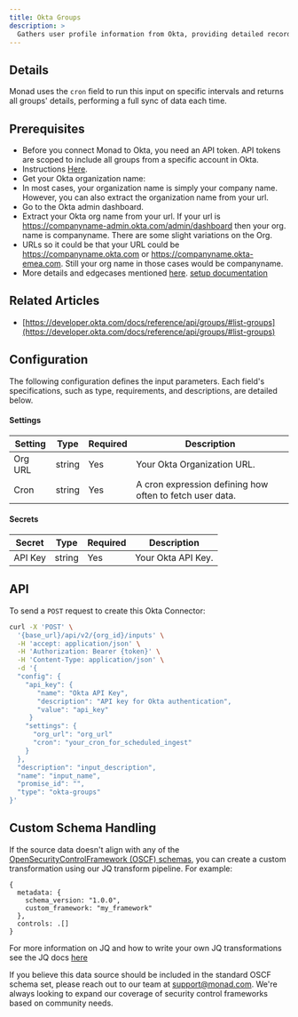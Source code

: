 ```yaml
---
title: Okta Groups
description: >
  Gathers user profile information from Okta, providing detailed records of user attributes, roles, and login activity.
---
```


## Details
Monad uses the `cron` field to run this input on specific intervals and returns all groups' details, performing a full sync of data each time.
## Prerequisites
- Before you connect Monad to Okta, you need an API token. API tokens are scoped to include all groups from a specific account in Okta.
- Instructions [Here](https://developer.okta.com/docs/guides/create-an-api-token/main/).
- Get your Okta organization name: 
- In most cases, your organization name is simply your company name. However, you can also extract the organization name from your url.
- Go to the Okta admin dashboard.
- Extract your Okta org name from your url. If your url is https://companyname-admin.okta.com/admin/dashboard then your org. name is companyname. There are some slight variations on the Org.
- URLs so it could be that your URL could be https://companyname.okta.com or https://companyname.okta-emea.com. Still your org name in those cases would be companyname.
- More details and edgecases mentioned [here](https://developer.okta.com/docs/concepts/okta-organizations/#org-urls).
[setup documentation](https://help.okta.com/en-us/content/topics/security/api.htm)
## Related Articles
- [https://developer.okta.com/docs/reference/api/groups/#list-groups](https://developer.okta.com/docs/reference/api/groups/#list-groups)
## Configuration

The following configuration defines the input parameters. Each field's specifications, such as type, requirements, and descriptions, are detailed below.

#### Settings

| Setting | Type | Required | Description |
|---------|------|----------|-------------|
| Org URL | string | Yes | Your Okta Organization URL. |
| Cron | string | Yes | A cron expression defining how often to fetch user data. |

#### Secrets

| Secret | Type | Required | Description |
|---------|------|----------|-------------|
| API Key | string | Yes | Your Okta API Key. |

## API

To send a `POST` request to create this Okta Connector:

```bash
curl -X 'POST' \
  '{base_url}/api/v2/{org_id}/inputs' \
  -H 'accept: application/json' \
  -H 'Authorization: Bearer {token}' \
  -H 'Content-Type: application/json' \
  -d '{
  "config": {
    "api_key": {
       "name": "Okta API Key",
       "description": "API key for Okta authentication",
       "value": "api_key"
     }
    "settings": {
      "org_url": "org_url"
      "cron": "your_cron_for_scheduled_ingest"
    }
  },
  "description": "input_description",
  "name": "input_name",
  "promise_id": "",
  "type": "okta-groups"
}'
```

## Custom Schema Handling

If the source data doesn't align with any of the [OpenSecurityControlFramework (OSCF) schemas](https://github.com/ocsf), you can create a custom transformation using our JQ transform pipeline. For example:

```jq
{
  metadata: {
    schema_version: "1.0.0",
    custom_framework: "my_framework"
  },
  controls: .[]
}
```

For more information on JQ and how to write your own JQ transformations see the JQ docs [here](https://jqlang.github.io/jq/)

If you believe this data source should be included in the standard OSCF schema set, please reach out to our team at [support@monad.com](mailto:support@monad.com). We're always looking to expand our coverage of security control frameworks based on community needs.

